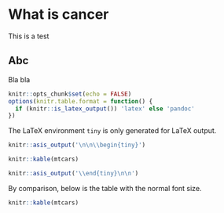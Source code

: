 # What is cancer

This is a test

## Abc

Bla bla

```r
knitr::opts_chunk$set(echo = FALSE)
options(knitr.table.format = function() {
  if (knitr::is_latex_output()) 'latex' else 'pandoc'
})
```

The LaTeX environment `tiny` is only generated for LaTeX output.

```r
knitr::asis_output('\n\n\\begin{tiny}')
```

```r
knitr::kable(mtcars)
```

```r
knitr::asis_output('\\end{tiny}\n\n')
```

By comparison, below is the table with the normal font size.

```r
knitr::kable(mtcars)
```